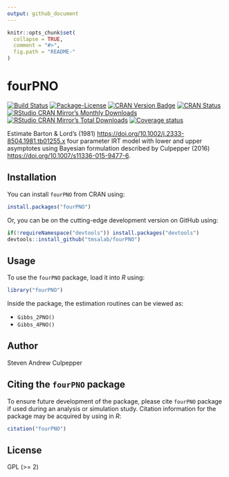 ```yaml
---
output: github_document
---
```


<!-- README.md is generated from README.Rmd. Please edit that file -->

```r
knitr::opts_chunk$set(
  collapse = TRUE,
  comment = "#>",
  fig.path = "README-"
)
```

# fourPNO

<!-- badges: start -->
[![Build Status](https://travis-ci.org/tmsalab/fourPNO.svg)](https://travis-ci.org/tmsalab/fourPNO)
[![Package-License](http://img.shields.io/badge/license-GPL%20(%3E=2)-brightgreen.svg?style=flat)](http://www.gnu.org/licenses/gpl-2.0.html)
[![CRAN Version Badge](http://www.r-pkg.org/badges/version/fourPNO)](https://cran.r-project.org/package=fourPNO)
[![CRAN Status](https://cranchecks.info/badges/worst/fourPNO)](https://cran.r-project.org/web/checks/check_results_fourPNO.html)
[![RStudio CRAN Mirror's Monthly Downloads](http://cranlogs.r-pkg.org/badges/fourPNO?color=brightgreen)](http://www.r-pkg.org/pkg/fourPNO)
[![RStudio CRAN Mirror's Total Downloads](http://cranlogs.r-pkg.org/badges/grand-total/fourPNO?color=brightgreen)](http://www.r-pkg.org/pkg/fourPNO)
[![Coverage status](https://codecov.io/gh/tmsalab/fourPNO/branch/master/graph/badge.svg)](https://codecov.io/github/tmsalab/fourPNO?branch=master)
<!-- badges: end -->

Estimate Barton & Lord's (1981) <https://doi.org/10.1002/j.2333-8504.1981.tb01255.x> 
four parameter IRT model with lower and upper asymptotes using Bayesian 
formulation described by Culpepper (2016) <https://doi.org/10.1007/s11336-015-9477-6>.

## Installation

You can install `fourPNO` from CRAN using:

```r
install.packages("fourPNO")
```

Or, you can be on the cutting-edge development version on GitHub using:

```r
if(!requireNamespace("devtools")) install.packages("devtools")
devtools::install_github("tmsalab/fourPNO")
```

## Usage

To use the `fourPNO` package, load it into _R_ using:

```r
library("fourPNO")
```

Inside the package, the estimation routines can be viewed as:

- `Gibbs_2PNO()`
- `Gibbs_4PNO()`

## Author

Steven Andrew Culpepper

## Citing the `fourPNO` package

To ensure future development of the package, please cite `fourPNO`
package if used during an analysis or simulation study. Citation information
for the package may be acquired by using in *R*:

```r
citation("fourPNO")
```

## License

GPL (>= 2)
